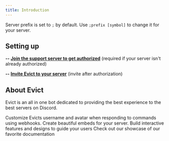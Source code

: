 ```yaml
---
title: Introduction
---
```


<Info>Server prefix is set to `;` by default. Use `;prefix [symbol]` to change it for your server.</Info>

## Setting up
**-- [Join the support server to get authorized](https://evict.cc/discord)** (required if your server isn't already authorized)

**-- [Invite Evict to your server](https://discord.com/oauth2/authorize?client_id=1203514684326805524&permissions=8&integration_type=0&scope=bot)** (invite after authorization)

## About Evict

Evict is an all in one bot dedicated to providing the best experience to the best servers on Discord.

<CardGroup cols={2}>
  <Card
    title="Setup Customizable Outputs For Commands"
    icon="palette"
    href="/configuration/reskin"
  >
    Customize Evicts username and avatar when responding to commands using webhooks.
  </Card>
  <Card
    title="Embeds"
    icon="code"
    href="/embeds/scripting"
  >
    Create beautiful embeds for your server.
  </Card>
  <Card
    title="Embeds"
    icon="screwdriver-wrench"
    href="/embeds/scripting"
  >
    Build interactive features and designs to guide your users
  </Card>
  <Card
    title="Get Inspiration"
    icon="stars"
    href="https://mintlify.com/customers"
  >
    Check out our showcase of our favorite documentation
  </Card>
</CardGroup>
